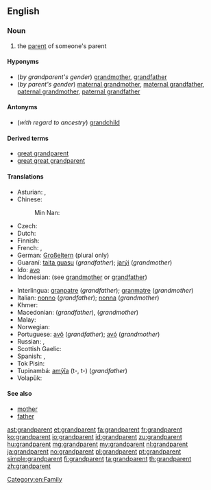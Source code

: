 ==English==
{{wikipedia}}

===Noun===
{{en-noun}}

# the [[parent]] of someone's parent

====Hyponyms====
* (''by grandparent's gender'') [[grandmother]], [[grandfather]]
* (''by parent's gender'') [[maternal grandmother]], [[maternal grandfather]], [[paternal grandmother]], [[paternal grandfather]]

====Antonyms====
* (''with regard to ancestry'') [[grandchild]]

====Derived terms====
* [[great grandparent]]
* [[great great grandparent]]

====Translations====
{{trans-top|parent of one's parent}}
* Asturian: {{t+|ast|güelu|m}}, {{t+|ast|güela|f}}
* Chinese:
*: Min Nan: {{t-|nan|公公婆婆|tr=ta-ke-koaⁿ, tōa-ke-koaⁿ|sc=Hans}}
* Czech: {{t+|cs|prarodič}}
* Dutch: {{t+|nl|grootouder|m}}
* Finnish: {{t-|fi|isovanhempi}}
* French: {{t+|fr|grand-parent|m}}, {{t+|fr|aïeul}}
* German: [[Großeltern]] (plural only)
* Guaraní: [[taita guasu]] (''grandfather''); [[jarýi]] (''grandmother'')
* Ido: [[avo]]
* Indonesian: (see [[grandmother]] or [[grandfather]])
{{trans-mid}}
* Interlingua: [[granpatre]] (''grandfather''); [[granmatre]]  (''grandmother'')
* Italian: [[nonno]] (''grandfather''); [[nonna]] (''grandmother'')
* Khmer: {{t-|km|យាយតា|tr=yeay tar|sc=Khmr}}
* Macedonian: {{t-|mk|дедо|m|tr=dédo}} (''grandfather''),  {{t-|mk|баба|f|tr=bába}} (''grandmother'')
* Malay: {{t-|ms|datuk nenek}}
* Norwegian: {{t+|no|besteforelder|m}}
* Portuguese: [[avô]] {{m}} (''grandfather''); [[avó]] {{f}} (''grandmother'')
* Russian: {{t+|ru|дедушка|m|tr=déduška}}, {{t+|ru|бабушка|f|tr=bábuška}}
* Scottish Gaelic: {{t-|gd|seann-phàrant|m}}
* Spanish: {{t+|es|abuelo|m}}, {{t+|es|abuela|f}}
* Tok Pisin: {{t-|tpi|tumbuna}}
* Tupinambá: [[amỹîa]] (t-, t-) (''grandfather'')
* Volapük: {{t+|vo|lepal}}
{{trans-bottom}}

====See also====
* [[mother]]
* [[father]]

[[Category:en:Family]]

[[ast:grandparent]]
[[et:grandparent]]
[[fa:grandparent]]
[[fr:grandparent]]
[[ko:grandparent]]
[[io:grandparent]]
[[id:grandparent]]
[[zu:grandparent]]
[[hu:grandparent]]
[[mg:grandparent]]
[[my:grandparent]]
[[nl:grandparent]]
[[ja:grandparent]]
[[no:grandparent]]
[[pl:grandparent]]
[[pt:grandparent]]
[[simple:grandparent]]
[[fi:grandparent]]
[[ta:grandparent]]
[[th:grandparent]]
[[zh:grandparent]]
